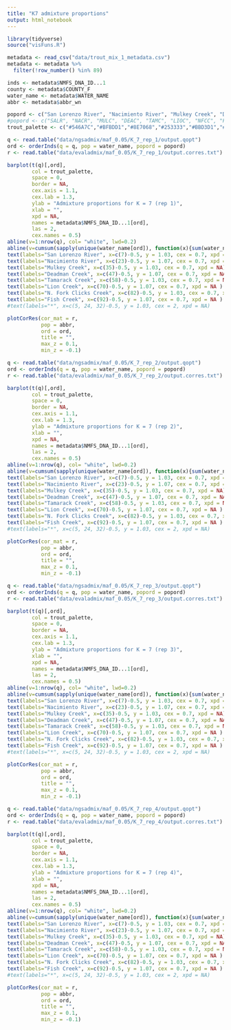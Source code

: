 ```yaml
---
title: "K7 admixture proportions"
output: html_notebook
---
```


```r
library(tidyverse)
source("visFuns.R")
```


```r
metadata <- read_csv("data/trout_mix_1_metadata.csv")
metadata <- metadata %>% 
  filter(!row_number() %in% 89)
```

```r
inds <- metadata$NMFS_DNA_ID...1
county <- metadata$COUNTY_F
water_name <- metadata$WATER_NAME
abbr <- metadata$abbr_wn

popord <- c("San Lorenzo River", "Nacimiento River", "Mulkey Creek", "Deadman Creek", "Tamarack Creek", "Lion Creek", "North Fork Clicks Creek", "Fish Creek")
#popord <- c("SALR", "NACR", "MULC", "DEAC", "TAMC", "LIOC", "NFCC", "FISC")
trout_palette <- c("#546A7C","#BFBDD1","#8E7068","#253333","#BBD3D1","#F4AD8B","#D3928C","#6D7046","#7794A1")
```



```r
q <- read.table("data/ngsadmix/maf_0.05/K_7_rep_1/output.qopt")
ord <- orderInds(q = q, pop = water_name, popord = popord)
r <- read.table("data/evaladmix/maf_0.05/K_7_rep_1/output.corres.txt")

barplot(t(q)[,ord], 
        col = trout_palette,
        space = 0,
        border = NA,
        cex.axis = 1.1,
        cex.lab = 1.3,
        ylab = "Admixture proportions for K = 7 (rep 1)",
        xlab = "",
        xpd = NA,
        names = metadata$NMFS_DNA_ID...1[ord],
        las = 2,
        cex.names = 0.5)
abline(v=1:nrow(q), col= "white", lwd=0.2)
abline(v=cumsum(sapply(unique(water_name[ord]), function(x){sum(water_name[ord]==x)})), col = 1, lwd = 1.2)
text(labels="San Lorenzo River", x=c(7)-0.5, y = 1.03, cex = 0.7, xpd = NA)
text(labels="Nacimiento River", x=c(23)-0.5, y = 1.07, cex = 0.7, xpd = NA)
text(labels="Mulkey Creek", x=c(35)-0.5, y = 1.03, cex = 0.7, xpd = NA)
text(labels="Deadman Creek", x=c(47)-0.5, y = 1.07, cex = 0.7, xpd = NA)
text(labels="Tamarack Creek", x=c(58)-0.5, y = 1.03, cex = 0.7, xpd = NA )
text(labels="Lion Creek", x=c(70)-0.5, y = 1.07, cex = 0.7, xpd = NA )
text(labels="N. Fork Clicks Creek", x=c(82)-0.5, y = 1.03, cex = 0.7, xpd = NA )
text(labels="Fish Creek", x=c(92)-0.5, y = 1.07, cex = 0.7, xpd = NA )
#text(labels="*", x=c(5, 24, 32)-0.5, y = 1.03, cex = 2, xpd = NA)

plotCorRes(cor_mat = r, 
           pop = abbr, 
           ord = ord, 
           title = "", 
           max_z = 0.1, 
           min_z = -0.1)
```



```r
q <- read.table("data/ngsadmix/maf_0.05/K_7_rep_2/output.qopt")
ord <- orderInds(q = q, pop = water_name, popord = popord)
r <- read.table("data/evaladmix/maf_0.05/K_7_rep_2/output.corres.txt")

barplot(t(q)[,ord], 
        col = trout_palette,
        space = 0,
        border = NA,
        cex.axis = 1.1,
        cex.lab = 1.3,
        ylab = "Admixture proportions for K = 7 (rep 2)",
        xlab = "",
        xpd = NA,
        names = metadata$NMFS_DNA_ID...1[ord],
        las = 2,
        cex.names = 0.5)
abline(v=1:nrow(q), col= "white", lwd=0.2)
abline(v=cumsum(sapply(unique(water_name[ord]), function(x){sum(water_name[ord]==x)})), col = 1, lwd = 1.2)
text(labels="San Lorenzo River", x=c(7)-0.5, y = 1.03, cex = 0.7, xpd = NA)
text(labels="Nacimiento River", x=c(23)-0.5, y = 1.07, cex = 0.7, xpd = NA)
text(labels="Mulkey Creek", x=c(35)-0.5, y = 1.03, cex = 0.7, xpd = NA)
text(labels="Deadman Creek", x=c(47)-0.5, y = 1.07, cex = 0.7, xpd = NA)
text(labels="Tamarack Creek", x=c(58)-0.5, y = 1.03, cex = 0.7, xpd = NA )
text(labels="Lion Creek", x=c(70)-0.5, y = 1.07, cex = 0.7, xpd = NA )
text(labels="N. Fork Clicks Creek", x=c(82)-0.5, y = 1.03, cex = 0.7, xpd = NA )
text(labels="Fish Creek", x=c(92)-0.5, y = 1.07, cex = 0.7, xpd = NA )
#text(labels="*", x=c(5, 24, 32)-0.5, y = 1.03, cex = 2, xpd = NA)

plotCorRes(cor_mat = r, 
           pop = abbr, 
           ord = ord, 
           title = "", 
           max_z = 0.1, 
           min_z = -0.1)
```


```r
q <- read.table("data/ngsadmix/maf_0.05/K_7_rep_3/output.qopt")
ord <- orderInds(q = q, pop = water_name, popord = popord)
r <- read.table("data/evaladmix/maf_0.05/K_7_rep_3/output.corres.txt")

barplot(t(q)[,ord], 
        col = trout_palette,
        space = 0,
        border = NA,
        cex.axis = 1.1,
        cex.lab = 1.3,
        ylab = "Admixture proportions for K = 7 (rep 3)",
        xlab = "",
        xpd = NA,
        names = metadata$NMFS_DNA_ID...1[ord],
        las = 2,
        cex.names = 0.5)
abline(v=1:nrow(q), col= "white", lwd=0.2)
abline(v=cumsum(sapply(unique(water_name[ord]), function(x){sum(water_name[ord]==x)})), col = 1, lwd = 1.2)
text(labels="San Lorenzo River", x=c(7)-0.5, y = 1.03, cex = 0.7, xpd = NA)
text(labels="Nacimiento River", x=c(23)-0.5, y = 1.07, cex = 0.7, xpd = NA)
text(labels="Mulkey Creek", x=c(35)-0.5, y = 1.03, cex = 0.7, xpd = NA)
text(labels="Deadman Creek", x=c(47)-0.5, y = 1.07, cex = 0.7, xpd = NA)
text(labels="Tamarack Creek", x=c(58)-0.5, y = 1.03, cex = 0.7, xpd = NA )
text(labels="Lion Creek", x=c(70)-0.5, y = 1.07, cex = 0.7, xpd = NA )
text(labels="N. Fork Clicks Creek", x=c(82)-0.5, y = 1.03, cex = 0.7, xpd = NA )
text(labels="Fish Creek", x=c(92)-0.5, y = 1.07, cex = 0.7, xpd = NA )
#text(labels="*", x=c(5, 24, 32)-0.5, y = 1.03, cex = 2, xpd = NA)

plotCorRes(cor_mat = r, 
           pop = abbr, 
           ord = ord, 
           title = "", 
           max_z = 0.1, 
           min_z = -0.1)
```

```r
q <- read.table("data/ngsadmix/maf_0.05/K_7_rep_4/output.qopt")
ord <- orderInds(q = q, pop = water_name, popord = popord)
r <- read.table("data/evaladmix/maf_0.05/K_7_rep_4/output.corres.txt")

barplot(t(q)[,ord], 
        col = trout_palette,
        space = 0,
        border = NA,
        cex.axis = 1.1,
        cex.lab = 1.3,
        ylab = "Admixture proportions for K = 7 (rep 4)",
        xlab = "",
        xpd = NA,
        names = metadata$NMFS_DNA_ID...1[ord],
        las = 2,
        cex.names = 0.5)
abline(v=1:nrow(q), col= "white", lwd=0.2)
abline(v=cumsum(sapply(unique(water_name[ord]), function(x){sum(water_name[ord]==x)})), col = 1, lwd = 1.2)
text(labels="San Lorenzo River", x=c(7)-0.5, y = 1.03, cex = 0.7, xpd = NA)
text(labels="Nacimiento River", x=c(23)-0.5, y = 1.07, cex = 0.7, xpd = NA)
text(labels="Mulkey Creek", x=c(35)-0.5, y = 1.03, cex = 0.7, xpd = NA)
text(labels="Deadman Creek", x=c(47)-0.5, y = 1.07, cex = 0.7, xpd = NA)
text(labels="Tamarack Creek", x=c(58)-0.5, y = 1.03, cex = 0.7, xpd = NA )
text(labels="Lion Creek", x=c(70)-0.5, y = 1.07, cex = 0.7, xpd = NA )
text(labels="N. Fork Clicks Creek", x=c(82)-0.5, y = 1.03, cex = 0.7, xpd = NA )
text(labels="Fish Creek", x=c(92)-0.5, y = 1.07, cex = 0.7, xpd = NA )
#text(labels="*", x=c(5, 24, 32)-0.5, y = 1.03, cex = 2, xpd = NA)

plotCorRes(cor_mat = r, 
           pop = abbr, 
           ord = ord, 
           title = "", 
           max_z = 0.1, 
           min_z = -0.1)
```


